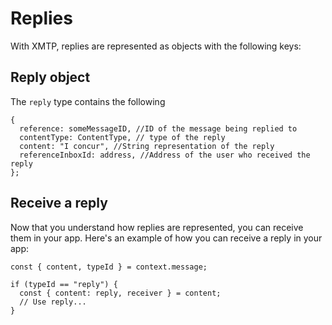 # Replies

With XMTP, replies are represented as objects with the following keys:

## Reply object

The `reply` type contains the following

```tsx
{
  reference: someMessageID, //ID of the message being replied to
  contentType: ContentType, // type of the reply
  content: "I concur", //String representation of the reply
  referenceInboxId: address, //Address of the user who received the reply
};
```

## Receive a reply

Now that you understand how replies are represented, you can receive them in your app. Here's an example of how you can receive a reply in your app:

```tsx
const { content, typeId } = context.message;

if (typeId == "reply") {
  const { content: reply, receiver } = content;
  // Use reply...
}
```
